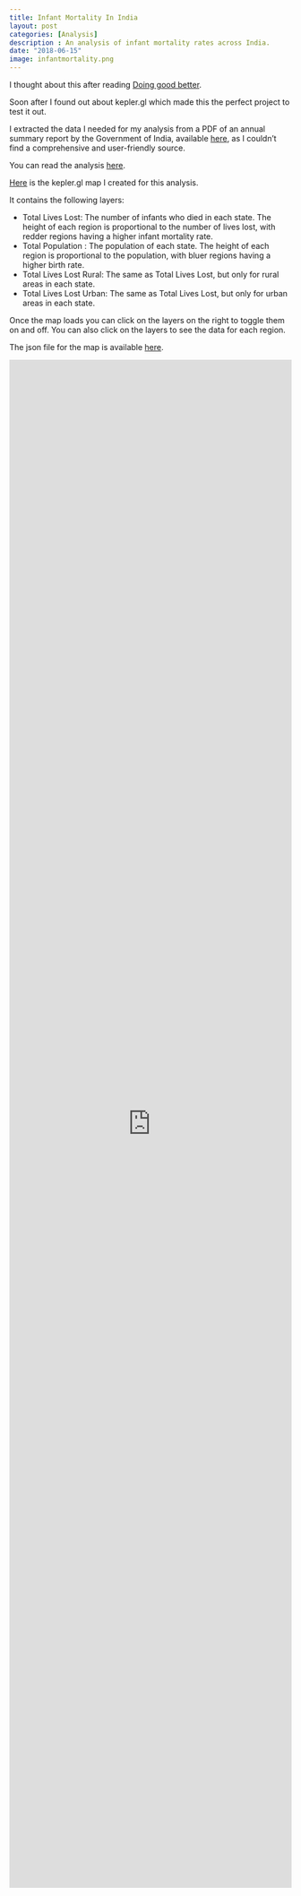 ```yaml
---
title: Infant Mortality In India
layout: post
categories: [Analysis]
description : An analysis of infant mortality rates across India.
date: "2018-06-15"
image: infantmortality.png
---
```


I thought about this after reading [Doing good better](https://www.arjunsriva.com/library/book_0/book_8.html). 
 
Soon after I found out about kepler.gl which made this the perfect project to test it out.

I extracted the data I needed for my analysis from a PDF of an annual summary report by the Government of India, available [here](https://nrhm-mis.nic.in/Pages/RHS2017.aspx), as I couldn't find a comprehensive and user-friendly source.


You can read the analysis [here](https://arjunsriva.com/infantmortality).


[Here](https://kepler.gl/#/demo?mapUrl=https://raw.githubusercontent.com/arjunbazinga/arjunbazinga.github.io/gh-pages/posts/infant-mortality/kepler.gl.json) is the kepler.gl map I created for this analysis.

It contains the following layers:

* Total Lives Lost: The number of infants who died in each state. The height of each region is proportional to the number of lives lost, with redder regions having a higher infant mortality rate.
* Total Population : The population of each state. The height of each region is proportional to the population, with bluer regions having a higher birth rate.
* Total Lives Lost Rural: The same as Total Lives Lost, but only for rural areas in each state.
* Total Lives Lost Urban: The same as Total Lives Lost, but only for urban areas in each state.

Once the map loads you can click on the layers on the right to toggle them on and off. You can also click on the layers to see the data for each region.

The json file for the map is available [here](kepler.gl.json).

```{=html}
<iframe src="https://kepler.gl/#/demo?mapUrl=https://raw.githubusercontent.com/arjunbazinga/arjunbazinga.github.io/gh-pages/posts/infant-mortality/kepler.gl.json" style="border:0px #ffffff none;" name="myiFrame" scrolling="no" frameborder="1" marginheight="0px" marginwidth="0px" height="70%" width="100%" allowfullscreen></iframe>
```


